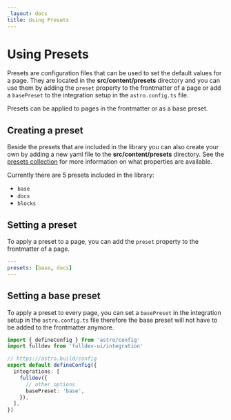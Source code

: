 ```yaml
---
_layout: docs
title: Using Presets
---
```


# Using Presets

Presets are configuration files that can be used to set the default values for a page. They are located in the **src/content/presets** directory and you can use them by adding the `preset` property to the frontmatter of a page or add a `basePreset` to the integration setup in the `astro.config.ts` file.

Presets can be applied to pages in the frontmatter or as a base preset.

## Creating a preset

Beside the presets that are included in the library you can also create your own by adding a new yaml file to the **src/content/presets** directory. See the [presets collection](/content-collections/presets/) for more information on what properties are available.

Currently there are 5 presets included in the library:

- `base`
- `docs`
- `blocks`

## Setting a preset

To apply a preset to a page, you can add the `preset` property to the frontmatter of a page.

```yml
---
presets: [base, docs]
---
```

## Setting a base preset

To apply a preset to every page, you can set a `basePreset` in the integration setup in the `astro.config.ts` file therefore the base preset will not have to be added to the frontmatter anymore.

```ts
import { defineConfig } from 'astro/config'
import fulldev from 'fulldev-ui/integration'

// https://astro.build/config
export default defineConfig({
  integrations: [
    fulldev({
      // other options
      basePreset: 'base',
    }),
  ],
})
```
